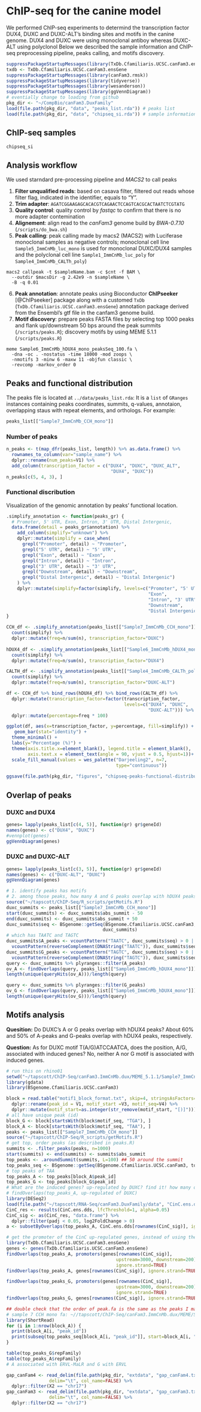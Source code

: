 # ChIP-seq for the canine model {#chipseq}
We performed ChIP-seq experiments to determind the transcription factor DUX4, DUXC and DUXC-ALT's binding sites and motifs in the canine genome. DUX4 and DUXC were using monoclonal antiboy whereas DUXC-ALT using polyclonol Below we described the sample information and ChIP-seq preprocessing pipeline, peaks calling, and motifs discovery. 

```r
suppressPackageStartupMessages(library(TxDb.Cfamiliaris.UCSC.canFam3.ensGene))
txdb <- TxDb.Cfamiliaris.UCSC.canFam3.ensGene
suppressPackageStartupMessages(library(canFam3.rmsk))
suppressPackageStartupMessages(library(tidyverse))
suppressPackageStartupMessages(library(wesanderson))
suppressPackageStartupMessages(library(ggVennDiagram))
# eventially change to loading from github
pkg_dir <- "~/CompBio/canFam3.DuxFamily"
load(file.path(pkg_dir, "data", "peaks_list.rda")) # peaks list
load(file.path(pkg_dir, "data", "chipseq_si.rda")) # sample information
```

## ChIP-seq samples 

```r
chipseq_si
```

## Analysis workflow
We used starndard pre-processing pipeline and _MACS2_ to call peaks

1. __Filter unqualified reads__: based on casava filter, filtered out reads whose filter flag, indicated in the identifier, equals to "Y".
2. __Trim adapter__: `AGATCGGAAGAGCACACGTCAGAACTCCAGTCACGCACTAATCTCGTATG`  
3. __Quality control__: quality control by _fastqc_ to confirm that there is no more adapter contemination  
4. __Alignement__: align read to the _canFam3_ genome build by _BWA-0.7.10_ (`/scripts/do_bwa.sh `)
5. __Peak calling__: peak calling made by macs2 (MACS2) with Luciferase monoclonal samples as negative controls; monoclonal cell line `Sample5_ImmCnMb_luc_mono` is used for monoclonal DUXC/DUX4 samples and the polyclonal cell line `Sample1_ImmCnMb_luc_poly` for `Sample4_ImmCnMb_CALTh_poly`) 
```
macs2 callpeak -t $sampleName.bam -c $cnt -f BAM \
  --outdir $macsDir -g 2.42e9 -n $sampleName \
  -B -q 0.01
```
6. __Peak annotation__: annotate peaks using Bioconductor **ChIPseeker** [@ChIPseeker] package along with a customed `TxDb` (`TxDb.Cfamiliaris.UCSC.canFam3.ensGene`) annotation package derived from the Ensembl's gtf file in the canfam3 genome build.     
7. __Motif discovery__: prepare peaks FASTA files by selecting top 1000 peaks and flank up/downstream 50 bps around the peak summits (`/scripts/peaks.R`); discovery motifs by using MEME 5.1.1 (`/scripts/peaks.R`)
```
meme Sample6_ImmCnMb_hDUX4_mono_peaksSeq_100.fa \ 
  -dna -oc . -nostatus -time 18000 -mod zoops \ 
  -nmotifs 3 -minw 6 -maxw 11 -objfun classic \ 
  -revcomp -markov_order 0
```

## Peaks and functional distribution
The peaks file is located at  `../data/peaks_list.rda`: It is a `list` of `GRanges` instances containing peaks coordinates, summits, q-values, annotaion, overlapping staus with repeat elements, and orthologs. For example:
```r
peaks_list[["Sample7_ImmCnMb_CCH_mono"]]
```

### Number of peaks
```r
n_peaks <- t(map_dfr(peaks_list, length)) %>% as.data.frame() %>%
  rownames_to_column(var="sample_name") %>%
  dplyr::rename(num_peaks=V1) %>%
  add_column(transcription_factor = c("DUX4", "DUXC", "DUXC_ALT",
                                       "DUX4", "DUXC"))
n_peaks[c(5, 4, 3), ]
```

### Functional discribution
Visualization of the genomic annotation by peaks' functional location. 
```r
.simplify_annotation <- function(peaks_gr) {
  # Promoter, 5' UTR, Exon, Intron, 3' UTR, Distal Intergenic, 
  data.frame(detail = peaks_gr$annotation) %>%
    add_column(simplify="unknown") %>%
    dplyr::mutate(simplify = case_when(
      grepl("Promoter", detail) ~ "Promoter",
      grepl("5' UTR", detail) ~ "5' UTR",
      grepl("Exon", detail) ~ "Exon",
      grepl("Intron", detail) ~ "Intron",
      grepl("3' UTR", detail) ~ "3' UTR",
      grepl("Downstream", detail) ~ "Downstream",
      grepl("Distal Intergenic", detail) ~ "Distal Intergenic")
    ) %>%
    dplyr::mutate(simplify=factor(simplify, levels=c("Promoter", "5' UTR",
                                                     "Exon",
                                                     "Intron", "3' UTR",
                                                     "Downstream",
                                                     "Distal Intergenic")))
}
```
```r
CCH_df <- .simplify_annotation(peaks_list[["Sample7_ImmCnMb_CCH_mono"]]) %>%
  count(simplify) %>% 
  dplyr::mutate(freq=n/sum(n), transcription_factor="DUXC") 
  
hDUX4_df <- .simplify_annotation(peaks_list[["Sample6_ImmCnMb_hDUX4_mono"]]) %>%
  count(simplify) %>%
  dplyr::mutate(freq=n/sum(n), transcription_factor="DUX4") 

CALTH_df <- .simplify_annotation(peaks_list[["Sample4_ImmCnMb_CALTh_poly"]]) %>%
  count(simplify) %>%
  dplyr::mutate(freq=n/sum(n), transcription_factor="DUXC-ALT") 

df <- CCH_df %>% bind_rows(hDUX4_df) %>% bind_rows(CALTH_df) %>%
  dplyr::mutate(transcription_factor=factor(transcription_factor, 
                                            levels=c("DUX4", "DUXC",
                                                     "DUXC-ALT"))) %>%
  dplyr::mutate(percentage=freq * 100)

ggplot(df, aes(x=transcription_factor, y=percentage, fill=simplify)) +
   geom_bar(stat="identity") +
  theme_minimal() +
  labs(y="Percentage (%)") +
  theme(axis.title.x=element_blank(), legend.title = element_blank(),
        axis.text.x = element_text(angle = 90, vjust = 0.5, hjust=1))+
  scale_fill_manual(values = wes_palette("Darjeeling2", n=7,
                                         type="continuous"))
  
ggsave(file.path(pkg_dir, "figures", "chipseq-peaks-functional-distribution.pdf"), width=3, height=4)
```


## Overlap of peaks 

### DUXC and DUX4
```r
genes= lapply(peaks_list[c(4, 5)], function(gr) gr$geneId)
names(genes) <- c("DUX4", "DUXC")
#vennplot(genes)
ggVennDiagram(genes)
```

### DUXC and DUXC-ALT
```r
genes= lapply(peaks_list[c(3, 5)], function(gr) gr$geneId)
names(genes) <- c("DUXC-ALT", "DUXC")
ggVennDiagram(genes)
```


```r
# 1. identify peaks has motifs
# 2. among those peaks, how many A and G peaks overlap with hDUX4 peaks?
source("~/tapscott/ChIP-Seq/R_scripts/getMotifs.R")
duxc_summits <- peaks_list[["Sample7_ImmCnMb_CCH_mono"]]
start(duxc_summits) <- duxc_summits$abs_summit - 50
end(duxc_summits) <- duxc_summits$abs_summit + 50
duxc_summits$seq <- BSgenome::getSeq(BSgenome.Cfamiliaris.UCSC.canFam3, 
                                    duxc_summits)
# which has TAATC and TAGTC
duxc_summits$A_peaks <- vcountPattern("TAATC", duxc_summits$seq) > 0 |
  vcountPattern(reverseComplement(DNAString("TAATC")), duxc_summits$seq) > 0
duxc_summits$G_peaks <- vcountPattern("TAGTC", duxc_summits$seq) > 0 |
  vcountPattern(reverseComplement(DNAString("TAGTC")), duxc_summits$seq) > 0
query <- duxc_summits %>% plyranges::filter(A_peaks)
ov_A <- findOverlaps(query, peaks_list[["Sample6_ImmCnMb_hDUX4_mono"]])
length(unique(queryHits(ov_A)))/length(query)

query <- duxc_summits %>% plyranges::filter(G_peaks)
ov_G <- findOverlaps(query, peaks_list[["Sample6_ImmCnMb_hDUX4_mono"]])
length(unique(queryHits(ov_G)))/length(query)


```


## Motifs analysis 
__Quesition:__ Do DUXC’s A or G peaks overlap with hDUX4 peaks?
About 60% and 50% of A-peaks and G-peaks overlap with hDUX4 peaks, respectively.

__Question:__ As for DUXC motif T(A/G)ATCCAATCA, does the position, A/G, associated with induced genes?
No, neither A nor G motif is associated with induced genes.

```r
# run this on rhino01
setwd("~/tapscott/ChIP-Seq/canFam3.ImmCnMb.dux/MEME_5.1.1/Sample7_ImmCnMb_CCH_mono")
library(gdata)
library(BSgenome.Cfamiliaris.UCSC.canFam3)

block = read.table("motif1_block_format.txt", skip=4, stringsAsFactors=FALSE) %>%
  dplyr::rename(peak_id = V1, motif_start =V3, motif_seq=V4) %>%
  dplyr::mutate(motif_start=as.integer(str_remove(motif_start, "[)]")))
# all have unique peak (id)
block_G <- block[startsWith(block$motif_seq, "TGA"), ]
block_A <- block[startsWith(block$motif_seq, "TAA"), ]
peaks <- peaks_list[["Sample7_ImmCnMb_CCH_mono"]]
source("~/tapscott/ChIP-Seq/R_scripts/getMotifs.R")
# get top, order peaks (as described in peaks.R)
summits <- .filter_peaks(peaks, n=1000)
start(summits) <- end(summits) <- summits$abs_summit
top_peaks <- .aroundSummit(summits, L=100) ## 50 around the summit
top_peaks_seq <- BSgenome::getSeq(BSgenome.Cfamiliaris.UCSC.canFam3, top_peaks)
# top peaks of TAA
top_peaks_A <- top_peaks[block_A$peak_id]
top_peaks_G <- top_peaks[block_G$peak_id]
# What are the induced genes? up-regulated by DUXC? find it! how many overlap with the top_peaks
# findOverlaps(top_peaks_A, up-regulated of DUXC)
library(DESeq2)
load(file.path("~/tapscott/RNA-Seq/canFam3.DuxFamily/data", "CinC.ens.dds.rda"))
CinC_res <- results(CinC.ens.dds, lfcThreshold=1, alpha=0.05)
CinC_sig <- as(CinC_res, "data.frame") %>% 
  dplyr::filter(padj < 0.05, log2FoldChange > 0)
a <- subsetByOverlaps(top_peaks_A, CinC.ens.dds[rownames(CinC_sig)], ignore.strand=TRUE)

# get the promoter of the CinC up-regulated genes, instead of using the exons ...
library(TxDb.Cfamiliaris.UCSC.canFam3.ensGene)
genes <- genes(TxDb.Cfamiliaris.UCSC.canFam3.ensGene)
findOverlaps(top_peaks_A, promoters(genes[rownames(CinC_sig)], 
                                         upstream=3000, downstream=200), 
                                         ignore.strand=TRUE)
findOverlaps(top_peaks_A, genes[rownames(CinC_sig)], ignore.strand=TRUE)

findOverlaps(top_peaks_G, promoters(genes[rownames(CinC_sig)], 
                                         upstream=3000, downstream=200), 
                                         ignore.strand=TRUE)
findOverlaps(top_peaks_G, genes[rownames(CinC_sig)], ignore.strand=TRUE)

## double check that the order of peak.fa is the same as the peaks I made here:
# sample 7 CCH mono fa: ~//tapscott/ChIP-Seq/canFam3.ImmCnMb.dux/MEME/Sample7_ImmCnMb_CCH_mono_peaksSeq_100.fa
library(ShortRead)
for (i in 1:nrow(block_A)) {
  print(block_A[i, "peak_id"])
  print(subseq(top_peaks_seq[block_A[i, "peak_id"]], start=block_A[i, "motif_start"], width=11))
}

table(top_peaks_G$repFamily)
table(top_peaks_A$repFamily)
# A associated with ERVL-MaLR and G with ERVL
```


```r
gap_canFam4 <- read_delim(file.path(pkg_dir, "extdata", "gap_canFam4.txt"),
                delim="\t", col_name=FALSE) %>% 
  dplyr::filter(X2 == "chr17")
gap_canFam3 <- read_delim(file.path(pkg_dir, "extdata", "gap_canFam3.txt"),
                delim="\t", col_name=FALSE) %>% 
  dplyr::filter(X2 == "chr17")
```